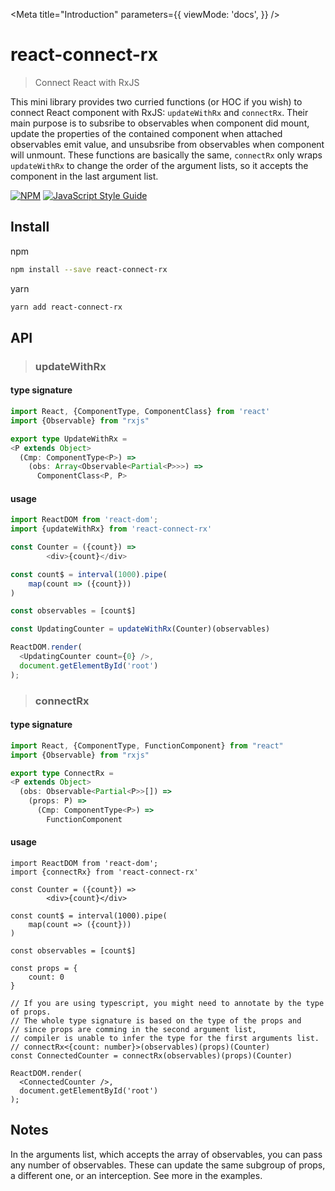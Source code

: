 
<Meta
  title="Introduction"
  parameters={{
    viewMode: 'docs',
  }}
/>

# react-connect-rx
> Connect React with RxJS

This mini library provides two curried functions (or HOC if you wish) to connect React component with RxJS:
`updateWithRx` and `connectRx`. Their main purpose is to subsribe to observables when component did mount,
update the properties of the contained component when attached observables emit value, and unsubsribe from observables
when component will unmount.
These functions are basically the same, `connectRx` only wraps `updateWithRx` to change the order of the argument lists,
so it accepts the component in the last argument list.

[![NPM](https://img.shields.io/npm/v/react-connect-rx.svg)](https://www.npmjs.com/package/react-connect-rx) [![JavaScript Style Guide](https://img.shields.io/badge/code_style-standard-brightgreen.svg)](https://standardjs.com)

## Install

npm
```bash
npm install --save react-connect-rx
```
yarn
```bash
yarn add react-connect-rx
```

## API

> ### updateWithRx

#### type signature
```ts
import React, {ComponentType, ComponentClass} from 'react'
import {Observable} from "rxjs"

export type UpdateWithRx =
<P extends Object>
  (Cmp: ComponentType<P>) =>
    (obs: Array<Observable<Partial<P>>>) =>
      ComponentClass<P, P>
```

#### usage
```js
import ReactDOM from 'react-dom';
import {updateWithRx} from 'react-connect-rx'

const Counter = ({count}) =>
        <div>{count}</div>

const count$ = interval(1000).pipe(
    map(count => ({count}))
)

const observables = [count$]

const UpdatingCounter = updateWithRx(Counter)(observables)

ReactDOM.render(
  <UpdatingCounter count={0} />,
  document.getElementById('root')
);

```

> ### connectRx

#### type signature
```ts
import React, {ComponentType, FunctionComponent} from "react"
import {Observable} from "rxjs"

export type ConnectRx =
<P extends Object>
  (obs: Observable<Partial<P>>[]) =>
    (props: P) =>
      (Cmp: ComponentType<P>) =>
        FunctionComponent
```

#### usage
```tsx
import ReactDOM from 'react-dom';
import {connectRx} from 'react-connect-rx'

const Counter = ({count}) =>
        <div>{count}</div>

const count$ = interval(1000).pipe(
    map(count => ({count}))
)

const observables = [count$]

const props = {
    count: 0
}

// If you are using typescript, you might need to annotate by the type of props.
// The whole type signature is based on the type of the props and
// since props are comming in the second argument list,
// compiler is unable to infer the type for the first arguments list.
// connectRx<{count: number}>(observables)(props)(Counter)
const ConnectedCounter = connectRx(observables)(props)(Counter)

ReactDOM.render(
  <ConnectedCounter />,
  document.getElementById('root')
);

```

## Notes
In the arguments list, which accepts the array of observables,
you can pass any number of observables.
These can update the same subgroup of props, a different one,
or an interception. See more in the examples.

